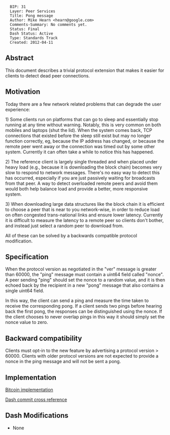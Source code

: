 <pre>
  BIP: 31
  Layer: Peer Services
  Title: Pong message
  Author: Mike Hearn <hearn@google.com>
  Comments-Summary: No comments yet.
  Status: Final
  Dash Status: Active
  Type: Standards Track
  Created: 2012-04-11
</pre>

==Abstract==

This document describes a trivial protocol extension that makes it easier for clients to detect dead peer connections.

==Motivation==

Today there are a few network related problems that can degrade the user experience:

1) Some clients run on platforms that can go to sleep and essentially stop running at any time without warning. Notably, this is very common on both mobiles and laptops (shut the lid). When the system comes back, TCP connections that existed before the sleep still exist but may no longer function correctly, eg, because the IP address has changed, or because the remote peer went away or the connection was timed out by some other system. Currently it can often take a while to notice this has happened.

2) The reference client is largely single threaded and when placed under heavy load (e.g., because it is downloading the block chain) becomes very slow to respond to network messages. There's no easy way to detect this has occurred, especially if you are just passively waiting for broadcasts from that peer. A way to detect overloaded remote peers and avoid them would both help balance load and provide a better, more responsive system.

3) When downloading large data structures like the block chain it is efficient to choose a peer that is near to you network-wise, in order to reduce load on often congested trans-national links and ensure lower latency. Currently it is difficult to measure the latency to a remote peer so clients don't bother, and instead just select a random peer to download from.

All of these can be solved by a backwards compatible protocol modification.

==Specification==

When the protocol version as negotiated in the "ver" message is greater than 60000, the "ping" message must contain a uint64 field called "nonce". A peer sending "ping" should set the nonce to a random value, and it is then echoed back by the recipient in a new "pong" message that also contains a single uint64 field.

In this way, the client can send a ping and measure the time taken to receive the corresponding pong. If a client sends two pings before hearing back the first pong, the responses can be distinguished using the nonce. If the client chooses to never overlap pings in this way it should simply set the nonce value to zero.

==Backward compatibility==

Clients must opt-in to the new feature by advertising a protocol version > 60000. Clients with older protocol versions are not expected to provide a nonce in the ping message and will not be sent a pong.

==Implementation==

[https://github.com/bitcoin/bitcoin/pull/932/files Bitcoin implementation]

[https://github.com/dashpay/dash/commit/991193a07c438396bd0654e5e74ac33bfc81c455 Dash commit cross reference]

==Dash Modifications==
* None

